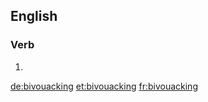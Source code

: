 ==English==

===Verb===
{{head|en|present participle}}

# {{present participle of|bivouac|lang=en|nocat=1}}

[[de:bivouacking]]
[[et:bivouacking]]
[[fr:bivouacking]]